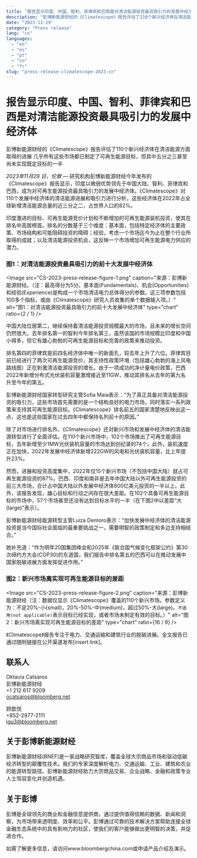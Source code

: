 ```yaml
---
title: "报告显示印度、中国、智利、菲律宾和巴西是对清洁能源投资最具吸引力的发展中经济体"
description: "彭博新能源财经的《Climatescope》报告评估了110个新兴经济体在清洁能源方面取得的进展"
date: "2023-11-29"
category: "Press release"
lang: "cn"
languages:
  - "en"
  - "es"
  - "pt"
  - "cn"
  - "fr"
slug: "press-release-climatescope-2023-cn"
---
```


# 报告显示印度、中国、智利、菲律宾和巴西是对清洁能源投资最具吸引力的发展中经济体

彭博新能源财经的《Climatescope》报告评估了110个新兴经济体在清洁能源方面取得的进展 几乎所有这些市场都已制定了可再生能源目标，但其中五分之三甚至尚未实现既定目标的一半

_2023年11月29 日，伦敦_ —  研究机构彭博新能源财经今年发布的《Climatescope》报告显示，印度以微弱优势领先于中国大陆、智利、菲律宾和巴西，成为对可再生能源投资最具吸引力的发展中经济体。《Climatescope》对110个发展中经济体的清洁能源进展和吸引力进行分析，这些经济体在2022年占全球新增清洁能源总量的近三分之二，占世界人口的82%。

印度激进的目标、可再生能源竞价计划和不断增加的可再生能源装机投资，使其在排名中高居榜首。排名的分数基于三个维度：基本面，包括特定经济体的主要政策、市场结构和可能阻碍投资的障碍；经验，考虑一个市场迄今为止在整个行业所取得的成就；以及清洁能源投资机会，这反映一个市场增加可再生能源电力供应的潜力。

### 图1：对清洁能源投资最具吸引力的前十大发展中经济体

<Image
  src="CS-2023-press-release-figure-1.png"
  caption="来源：彭博新能源财经。（注：最高得分为5分。基本面(Fundamentals)、机会(Opportunities)和经验(Experience)是构成一个市场清洁电力总体得分的参数。这三项参数包括100多个指标，或由《Climatescope》研究人员收集的单个数据输入项。）"
  alt="图1：对清洁能源投资最具吸引力的前十大发展中经济体"
  type="chart"
  ratio={2 / 1}
/>

中国大陆位居第二，继续保持着清洁能源投资规模最大的市场，且未来的增长空间仍然很大。去年排名第一的智利今年排名第三，虽然该国的市场规模比印度和中国小得多，但它有雄心勃勃的可再生能源目标和完善的政策来推动投资。

排名第四的菲律宾是前四名经济体中唯一的新面孔，较去年上升了六位。菲律宾目前已经进行了两次可再生能源竞价，其支持性政策环境（包括雄心勃勃的海上风电路线图）正在刺激清洁能源投资的增长。由于一项成功的净计量电价政策，巴西2022年新增分布式光伏装机容量激增接近至11GW，推动其排名从去年的第九名升至今年的第五。

彭博新能源财经国家转型研究主管Sofia Maia表示：“为了真正具备对清洁能源投资的吸引力，这些市场首先需要的是一个结构良好的电力市场，同时落实一系列政策来支持其可再生能源目标。《Climatescope》排名前五的国家清楚地反映出这一点，这也是这些国家在过去四年中都保持名列前十的原因。”

除了对市场进行排名外，《Climatescope》还对新兴市场和发展中经济体的清洁能源转型进行了全面评估。在110个新兴市场中，102个市场推出了可再生能源目标，去年新增至少1MW光伏装机容量的市场达到创纪录的74个。此外，装机速度正在加快，2022年发展中经济体新增222GW的风电和光伏装机容量，比上年提升23%。

然而，进展和投资高度集中，2022年仅15个新兴市场（不包括中国大陆）就占可再生能源投资的87%。巴西、印度和南非是去年中国大陆以外可再生能源投资的前三大市场，合计占中国大陆以外发展中经济体800亿美元投资的一半以上。此外，该报告发现，雄心目标和行动之间存在很大差距。在102个具备可再生能源目标的市场中，57个市场甚至还没有达到目标水平的一半（在下图2中以差距“大(large)”表示）。 

彭博新能源财经能源转型主管Luiza Demoro表示：“加快发展中经济体的清洁能源投资是当今国际社会面临的最重要挑战之一，需要明智的政策制定和多边支持相结合。”

她补充道：“作为明年20国集团峰会和2025年《联合国气候变化框架公约》第30次缔约方大会(COP30)的东道国，我们报告中排名第五的巴西可以在推动发展中国家脱碳进展方面发挥促进作用。”

### 图2：新兴市场离实现可再生能源目标的差距

<Image
  src="CS-2023-press-release-figure-2.png"
  caption="来源：彭博新能源财经（注：数据仅显示《Climatescope》覆盖的110个新兴市场。参数定义为：不足20%-小(small)，20%-50%-中(medium)，超过50%-大(large)。`不适用(not applicable)`表示目标已经实现，或者市场未制定有效的目标。）"
  alt="图2：新兴市场离实现可再生能源目标的差距"
  type="chart"
  ratio={16 / 9}
/>

《Climatescope》报告专注于电力、交通运输和建筑行业的脱碳进展。全文报告已通过随附链接在公开渠道发布[insert link]。 

## 联系人

Oktavia Catsaros <br />
彭博新能源财经 <br />
+1 212 617 9209 <br />
[ocatsaros@bloomberg.net](mailto:ocatsaros@bloomberg.net)

顾歆悦 <br />
+852-2977-2111 <br />
[igu3@bloomberg.net](mailto:igu3@bloomberg.net)

## 关于彭博新能源财经

彭博新能源财经(BNEF)是一家战略研究智库，覆盖全球大宗商品市场和驱动低碳经济转型的颠覆性技术。我们的专家深度解析电力、交通运输、工业、建筑和农业的能源转型路径。彭博新能源财经助力大宗商品交易、企业战略、金融和政策专业人士驾驭变化并创造机遇。

## 关于彭博 

彭博是全球领先的商业和金融信息提供商，通过提供值得信赖的数据、新闻和洞察，为市场带来透明度、效率和公平。彭博通过可靠的技术解决方案帮助连接全球金融生态系统中的具有影响力的社区，使我们的客户能够做出更明智的决策，并促进合作。

如需了解更多信息，请访问www.bloombergchina.com或申请产品介绍及演示。